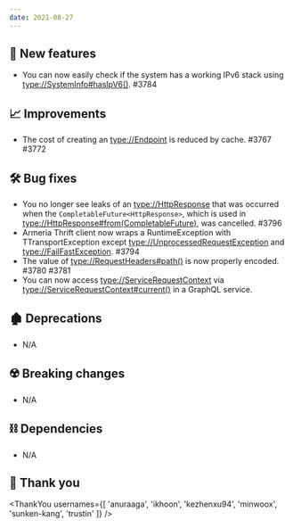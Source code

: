 ```yaml
---
date: 2021-08-27
---
```


## 🌟 New features

- You can now easily check if the system has a working IPv6 stack using <type://SystemInfo#hasIpV6()>. #3784

## 📈 Improvements

- The cost of creating an <type://Endpoint> is reduced by cache. #3767 #3772

## 🛠️ Bug fixes

- You no longer see leaks of an <type://HttpResponse> that was occurred when the
  `CompletableFuture<HttpResponse>`, which is used in <type://HttpResponse#from(CompletableFuture)>,
  was cancelled. #3796
- Armeria Thrift client now wraps a RuntimeException with TTransportException except
  <type://UnprocessedRequestException> and <type://FailFastException>. #3794
- The value of <type://RequestHeaders#path()> is now properly encoded. #3780 #3781
- You can now access <type://ServiceRequestContext> via <type://ServiceRequestContext#current()>
  in a GraphQL service.

## 🏚️ Deprecations

- N/A

## ☢️ Breaking changes

- N/A

## ⛓ Dependencies

- N/A

## 🙇 Thank you

<ThankYou usernames={[
  'anuraaga',
  'ikhoon',
  'kezhenxu94',
  'minwoox',
  'sunken-kang',
  'trustin'
]} />
